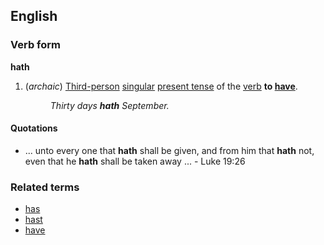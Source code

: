 ==English==
===Verb form===
'''hath'''

#(''archaic'') [[Third-person]] [[singular]] [[present tense]] of the [[verb]] '''to [[have]]'''.
#:''Thirty days '''hath''' September.''

====Quotations====
* ... unto every one that '''hath''' shall be given, and from him that '''hath''' not, even that he '''hath''' shall be taken away ... - Luke 19:26

===Related terms===
*[[has]]
*[[hast]]
*[[have]]